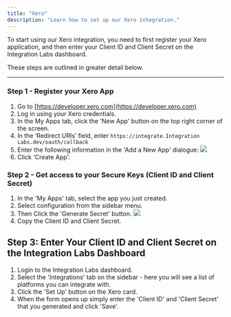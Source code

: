 ```yaml
---
title: "Xero"
description: "Learn how to set up our Xero integration."
---
```


To start using our Xero integration, you need to first register your Xero application, and then enter your Client ID and Client Secret on the Integration Labs dashboard.

These steps are outlined in greater detail below.

---

### Step 1 - Register your Xero App

1. Go to [https://developer.xero.com](https://developer.xero.com)
2. Log in using your Xero credentials.
3. In the My Apps tab, click the 'New App' button on the top right corner of the screen.
4. In the ‘Redirect URIs’ field, enter `https://integrate.Integration Labs.dev/oauth/callback`
5. Enter the following information in the 'Add a New App' dialogue:
   ![](/images/b587acd-image.png)
6. Click 'Create App'.

### Step 2 - Get access to your Secure Keys (Client ID and Client Secret)

1. In the 'My Apps' tab, select the app you just created.
2. Select configuration from the sidebar menu.
3. Then Click the 'Generate Secret' button.
   ![](/images/image1.png)
4. Copy the Client ID and Client Secret.

## Step 3: Enter Your Client ID and Client Secret on the Integration Labs Dashboard

1. Login to the Integration Labs dashboard.
2. Select the 'Integrations' tab on the sidebar - here you will see a list of platforms you can integrate with.
3. Click the 'Set Up' button on the Xero card.
4. When the form opens up simply enter the 'Client ID' and 'Client Secret' that you generated and click 'Save'.
